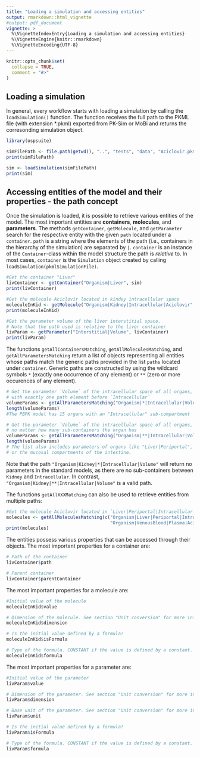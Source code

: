 ```yaml
---
title: "Loading a simulation and accessing entities"
output: rmarkdown::html_vignette
#output: pdf_document
vignette: >
  %\VignetteIndexEntry{Loading a simulation and accessing entities}
  %\VignetteEngine{knitr::rmarkdown}
  %\VignetteEncoding{UTF-8}
---
```


```r
knitr::opts_chunk$set(
  collapse = TRUE,
  comment = "#>"
)
```

## Loading a simulation
In general, every workflow starts with loading a simulation by calling the `loadSimulation()` function. The function receives the full path to the PKML file (with extension *.pkml) exported from PK-Sim or MoBi and returns the corresonding simulation object.

```r
library(ospsuite)

simFilePath <- file.path(getwd(), "..", "tests", "data", "Aciclovir.pkml", fsep = .Platform$file.sep)
print(simFilePath)

sim <- loadSimulation(simFilePath)
print(sim)
```

## Accessing entities of the model and their properties - the path concept

Once the simulation is loaded, it is possible to retrieve various entities of the model. The most important entities are **containers**, **molecules**, and **parameters**. The methods `getContainer`, `getMolecule`, and `getParameter` search for the respective entity with the given `path` located under a `container`. `path` is a string where the elements of the path (i.e., containers in the hierarchy of the simulation) are separated by `|`. `container` is an instance of the `Container`-class within the model structure the path is *relative* to. In most cases, `container` is the `Simulation` object created by calling `loadSimulation(pkmlSimulationFile)`.

```r
#Get the container "Liver"
livContainer <- getContainer("Organism|Liver", sim)
print(livContainer)

#Get the molecule Aciclovir located in kindey intracellular space
moleculeInKid <- getMolecule("Organism|Kidney|Intracellular|Aciclovir", sim)
print(moleculeInKid)

#Get the parameter volume of the liver interstitial space.
# Note that the path used is relative to the liver container
livParam <- getParameter("Interstitial|Volume", livContainer)
print(livParam)
```

The functions `getAllContainersMatching`, `getAllMoleculesMatching`, and `getAllParametersMatching` return a list of objects representing 
all entities whose paths match the generic paths provided in the list `paths` located under `container`. Generic paths are constructed by using the wildcard symbols `*` (exactly one occurrence of any element) or `**` (zero or more occurences of any element).

```r
# Get the parameter `Volume` of the intracellular space of all organs,
# with exactly one path element before `Intracellular`
volumeParams <- getAllParametersMatching("Organism|*|Intracellular|Volume", sim)
length(volumeParams)
#The PBPK model has 15 organs with an "Intracellular" sub-compartment

# Get the parameter `Volume` of the intracellular space of all organs,
# no matter how many sub-containers the organ has
volumeParams <- getAllParametersMatching("Organism|**|Intracellular|Volume", sim)
length(volumeParams)
# The list also includes parameters of organs like "Liver|Periportal",
# or the mucosal compartments of the intestine.
```
Note that the path `"Organism|Kidney|*|Intracellular|Volume"` will return no parameters in the standard models, as there are no sub-containers between `Kidney` and `Intracellular`. 
In contrast, `"Organism|Kidney|**|Intracellular|Volume"` is a valid path.

The functions `getAllXXXMatching` can also be used to retrieve entities from multiple paths:

```r
#Get the molecule Aciclovir located in `Liver|Periportal|Intracellular` and `VenousBlood|Plasma`
molecules <- getAllMoleculesMatching(c("Organism|Liver|Periportal|Intracellular|Aciclovir",
                                       "Organism|VenousBlood|Plasma|Aciclovir"), sim)
print(molecules)
```

The entities possess various properties that can be accessed through their objects. The most important properties for a container are:

```r
# Path of the container
livContainer$path

# Parent container
livContainer$parentContainer
```

The most important properties for a molecule are:

```r
#Initial value of the molecule
moleculeInKid$value

# Dimension of the molecule. See section "Unit conversion" for more information.
moleculeInKid$dimension

# Is the initial value defined by a formula?
moleculeInKid$isFormula

# Type of the formula. CONSTANT if the value is defined by a constant.
moleculeInKid$formula
```
The most important properties for a parameter are:

```r
#Initial value of the parameter
livParam$value

# Dimension of the parameter. See section "Unit conversion" for more information.
livParam$dimension

# Base unit of the parameter. See section "Unit conversion" for more information.
livParam$unit

# Is the initial value defined by a formula?
livParam$isFormula

# Type of the formula. CONSTANT if the value is defined by a constant.
livParam$formula
```
